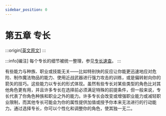 ```yaml
---
sidebar_position: 0
---
```


# 第五章 专长

:::origin[[英文原文](https://www.aonprd.com/Feats.aspx)]
:::

:::info[编注]
每个专长的细节被统一整理，参见[专长速查](/pathfinder/feats)。
:::

有些能力与种族、职业或技能无关——比如特别快的反应让你能更迅速地应对危险、制作魔法物品的能力、使用近战武器进行强力攻击的训练，或是偏转射向你的箭矢的技巧。这些能力以专长的形式体现。虽然有些专长对某些类型的角色比对其他角色更有用，并且许多专长在选择前必须满足特殊的前提条件，但一般来说，专长代表了你角色种族和职业之外的能力。许多专长会改变或增强职业能力或减轻职业限制，而其他专长可能会为你的属性提供加值或授予你本来无法进行的行动能力。通过选择专长，你可以个性化和调整你的角色，使其独一无二。


<DocCardList />
